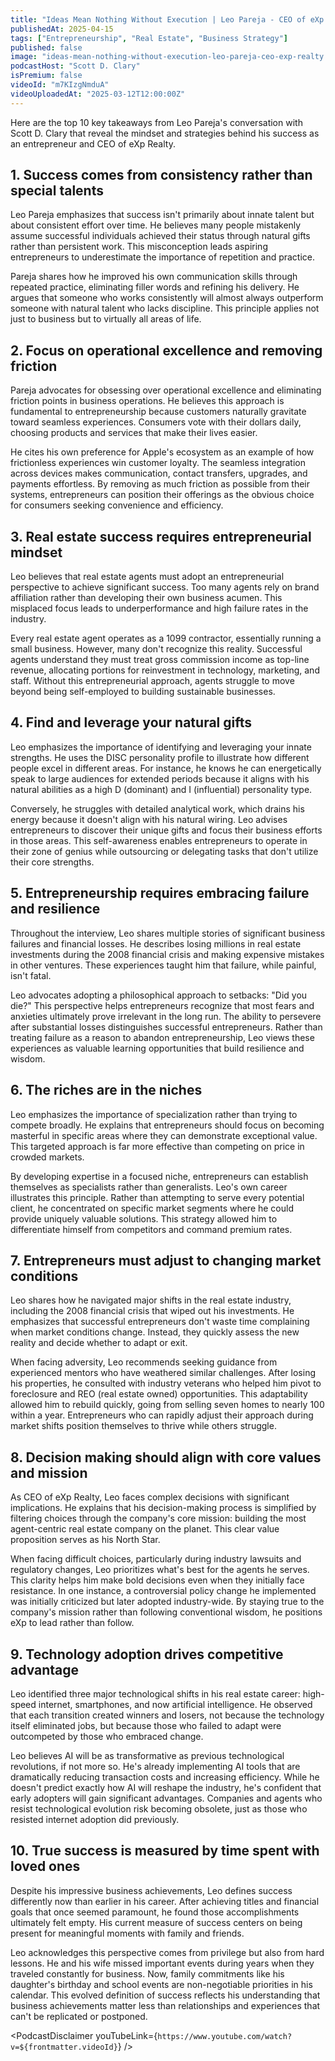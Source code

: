 ```yaml
---
title: "Ideas Mean Nothing Without Execution | Leo Pareja - CEO of eXp Realty (EXPI)"
publishedAt: 2025-04-15
tags: ["Entrepreneurship", "Real Estate", "Business Strategy"]
published: false
image: "ideas-mean-nothing-without-execution-leo-pareja-ceo-exp-realty.jpg"
podcastHost: "Scott D. Clary"
isPremium: false
videoId: "m7KIzgNmduA"
videoUploadedAt: "2025-03-12T12:00:00Z"
---
```



<PodcastSummaryPageLayout frontmatter={frontmatter}>

Here are the top 10 key takeaways from Leo Pareja's conversation with Scott D. Clary that reveal the mindset and strategies behind his success as an entrepreneur and CEO of eXp Realty.

## 1. Success comes from consistency rather than special talents

Leo Pareja emphasizes that success isn't primarily about innate talent but about consistent effort over time. He believes many people mistakenly assume successful individuals achieved their status through natural gifts rather than persistent work. This misconception leads aspiring entrepreneurs to underestimate the importance of repetition and practice.

Pareja shares how he improved his own communication skills through repeated practice, eliminating filler words and refining his delivery. He argues that someone who works consistently will almost always outperform someone with natural talent who lacks discipline. This principle applies not just to business but to virtually all areas of life.

## 2. Focus on operational excellence and removing friction

Pareja advocates for obsessing over operational excellence and eliminating friction points in business operations. He believes this approach is fundamental to entrepreneurship because customers naturally gravitate toward seamless experiences. Consumers vote with their dollars daily, choosing products and services that make their lives easier.

He cites his own preference for Apple's ecosystem as an example of how frictionless experiences win customer loyalty. The seamless integration across devices makes communication, contact transfers, upgrades, and payments effortless. By removing as much friction as possible from their systems, entrepreneurs can position their offerings as the obvious choice for consumers seeking convenience and efficiency.

## 3. Real estate success requires entrepreneurial mindset

Leo believes that real estate agents must adopt an entrepreneurial perspective to achieve significant success. Too many agents rely on brand affiliation rather than developing their own business acumen. This misplaced focus leads to underperformance and high failure rates in the industry.

Every real estate agent operates as a 1099 contractor, essentially running a small business. However, many don't recognize this reality. Successful agents understand they must treat gross commission income as top-line revenue, allocating portions for reinvestment in technology, marketing, and staff. Without this entrepreneurial approach, agents struggle to move beyond being self-employed to building sustainable businesses.

## 4. Find and leverage your natural gifts

Leo emphasizes the importance of identifying and leveraging your innate strengths. He uses the DISC personality profile to illustrate how different people excel in different areas. For instance, he knows he can energetically speak to large audiences for extended periods because it aligns with his natural abilities as a high D (dominant) and I (influential) personality type.

Conversely, he struggles with detailed analytical work, which drains his energy because it doesn't align with his natural wiring. Leo advises entrepreneurs to discover their unique gifts and focus their business efforts in those areas. This self-awareness enables entrepreneurs to operate in their zone of genius while outsourcing or delegating tasks that don't utilize their core strengths.

## 5. Entrepreneurship requires embracing failure and resilience

Throughout the interview, Leo shares multiple stories of significant business failures and financial losses. He describes losing millions in real estate investments during the 2008 financial crisis and making expensive mistakes in other ventures. These experiences taught him that failure, while painful, isn't fatal.

Leo advocates adopting a philosophical approach to setbacks: "Did you die?" This perspective helps entrepreneurs recognize that most fears and anxieties ultimately prove irrelevant in the long run. The ability to persevere after substantial losses distinguishes successful entrepreneurs. Rather than treating failure as a reason to abandon entrepreneurship, Leo views these experiences as valuable learning opportunities that build resilience and wisdom.

## 6. The riches are in the niches

Leo emphasizes the importance of specialization rather than trying to compete broadly. He explains that entrepreneurs should focus on becoming masterful in specific areas where they can demonstrate exceptional value. This targeted approach is far more effective than competing on price in crowded markets.

By developing expertise in a focused niche, entrepreneurs can establish themselves as specialists rather than generalists. Leo's own career illustrates this principle. Rather than attempting to serve every potential client, he concentrated on specific market segments where he could provide uniquely valuable solutions. This strategy allowed him to differentiate himself from competitors and command premium rates.

## 7. Entrepreneurs must adjust to changing market conditions

Leo shares how he navigated major shifts in the real estate industry, including the 2008 financial crisis that wiped out his investments. He emphasizes that successful entrepreneurs don't waste time complaining when market conditions change. Instead, they quickly assess the new reality and decide whether to adapt or exit.

When facing adversity, Leo recommends seeking guidance from experienced mentors who have weathered similar challenges. After losing his properties, he consulted with industry veterans who helped him pivot to foreclosure and REO (real estate owned) opportunities. This adaptability allowed him to rebuild quickly, going from selling seven homes to nearly 100 within a year. Entrepreneurs who can rapidly adjust their approach during market shifts position themselves to thrive while others struggle.

## 8. Decision making should align with core values and mission

As CEO of eXp Realty, Leo faces complex decisions with significant implications. He explains that his decision-making process is simplified by filtering choices through the company's core mission: building the most agent-centric real estate company on the planet. This clear value proposition serves as his North Star.

When facing difficult choices, particularly during industry lawsuits and regulatory changes, Leo prioritizes what's best for the agents he serves. This clarity helps him make bold decisions even when they initially face resistance. In one instance, a controversial policy change he implemented was initially criticized but later adopted industry-wide. By staying true to the company's mission rather than following conventional wisdom, he positions eXp to lead rather than follow.

## 9. Technology adoption drives competitive advantage

Leo identified three major technological shifts in his real estate career: high-speed internet, smartphones, and now artificial intelligence. He observed that each transition created winners and losers, not because the technology itself eliminated jobs, but because those who failed to adapt were outcompeted by those who embraced change.

Leo believes AI will be as transformative as previous technological revolutions, if not more so. He's already implementing AI tools that are dramatically reducing transaction costs and increasing efficiency. While he doesn't predict exactly how AI will reshape the industry, he's confident that early adopters will gain significant advantages. Companies and agents who resist technological evolution risk becoming obsolete, just as those who resisted internet adoption did previously.

## 10. True success is measured by time spent with loved ones

Despite his impressive business achievements, Leo defines success differently now than earlier in his career. After achieving titles and financial goals that once seemed paramount, he found those accomplishments ultimately felt empty. His current measure of success centers on being present for meaningful moments with family and friends.

Leo acknowledges this perspective comes from privilege but also from hard lessons. He and his wife missed important events during years when they traveled constantly for business. Now, family commitments like his daughter's birthday and school events are non-negotiable priorities in his calendar. This evolved definition of success reflects his understanding that business achievements matter less than relationships and experiences that can't be replicated or postponed.

<PodcastDisclaimer
  youTubeLink={`https://www.youtube.com/watch?v=${frontmatter.videoId}`}
/>

</PodcastSummaryPageLayout>
